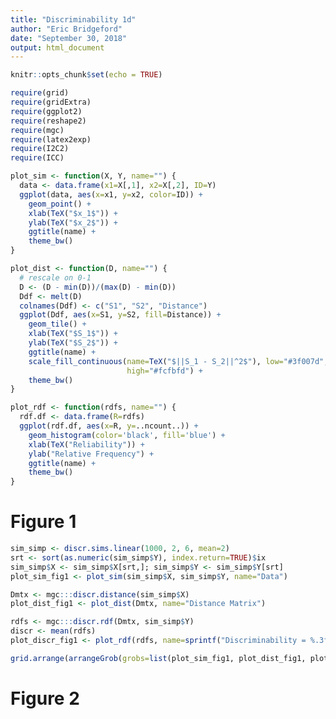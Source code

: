 ```yaml
---
title: "Discriminability 1d"
author: "Eric Bridgeford"
date: "September 30, 2018"
output: html_document
---
```


```r
knitr::opts_chunk$set(echo = TRUE)
```

```r
require(grid)
require(gridExtra)
require(ggplot2)
require(reshape2)
require(mgc)
require(latex2exp)
require(I2C2)
require(ICC)
```

```r
plot_sim <- function(X, Y, name="") {
  data <- data.frame(x1=X[,1], x2=X[,2], ID=Y)
  ggplot(data, aes(x=x1, y=x2, color=ID)) +
    geom_point() +
    xlab(TeX("$x_1$")) +
    ylab(TeX("$x_2$")) +
    ggtitle(name) +
    theme_bw()
}

plot_dist <- function(D, name="") {
  # rescale on 0-1
  D <- (D - min(D))/(max(D) - min(D))
  Ddf <- melt(D)
  colnames(Ddf) <- c("S1", "S2", "Distance")
  ggplot(Ddf, aes(x=S1, y=S2, fill=Distance)) +
    geom_tile() +
    xlab(TeX("$S_1$")) +
    ylab(TeX("$S_2$")) +
    ggtitle(name) +
    scale_fill_continuous(name=TeX("$||S_1 - S_2||^2$"), low="#3f007d",
                          high="#fcfbfd") +
    theme_bw()
}

plot_rdf <- function(rdfs, name="") {
  rdf.df <- data.frame(R=rdfs)
  ggplot(rdf.df, aes(x=R, y=..ncount..)) +
    geom_histogram(color='black', fill='blue') +
    xlab(TeX("Reliability")) +
    ylab("Relative Frequency") +
    ggtitle(name) +
    theme_bw()
}
```

# Figure 1

```r
sim_simp <- discr.sims.linear(1000, 2, 6, mean=2)
srt <- sort(as.numeric(sim_simp$Y), index.return=TRUE)$ix
sim_simp$X <- sim_simp$X[srt,]; sim_simp$Y <- sim_simp$Y[srt]
plot_sim_fig1 <- plot_sim(sim_simp$X, sim_simp$Y, name="Data")

Dmtx <- mgc:::discr.distance(sim_simp$X)
plot_dist_fig1 <- plot_dist(Dmtx, name="Distance Matrix")

rdfs <- mgc:::discr.rdf(Dmtx, sim_simp$Y)
discr <- mean(rdfs)
plot_discr_fig1 <- plot_rdf(rdfs, name=sprintf("Discriminability = %.3f", discr))
```

```r
grid.arrange(arrangeGrob(grobs=list(plot_sim_fig1, plot_dist_fig1, plot_discr_fig1), widths=c(0.3, 0.4, 0.24), nrow=1))
```

# Figure 2

```r

```
